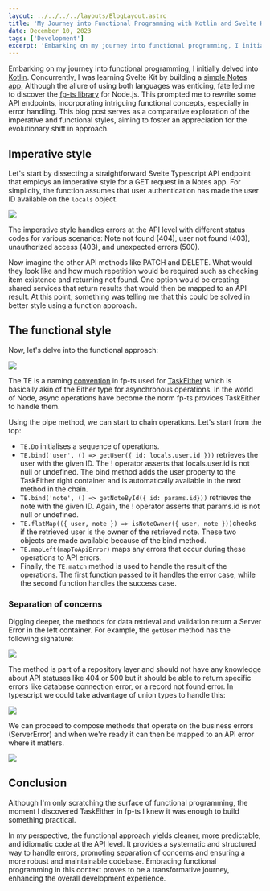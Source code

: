 ```yaml
---
layout: ../../../../layouts/BlogLayout.astro
title: 'My Journey into Functional Programming with Kotlin and Svelte Kit'
date: December 10, 2023
tags: ['Development']
excerpt: 'Embarking on my journey into functional programming, I initially delved into Kotlin. Concurrently, I was acquainting myself with Svelte Kit by crafting a sim...'
---
```


Embarking on my journey into functional programming, I initially delved into
[Kotlin](https://www.amazon.com.au/Functional-Programming-Kotlin-Marco-Vermeulen/dp/161729716X/ref=sr_1_3?crid=36ISJYEU4WJ5H&keywords=functional+programming+in+kotlin&qid=1702176794&sprefix=functional+programming+in+kotlin%2Caps%2C280&sr=8-3).
Concurrently, I was learning Svelte Kit by building a 
[simple Notes app.](https://github.com/dejanvasic85/post-it)
Although the allure of using both languages was enticing, fate led me to
discover the [fp-ts library](https://gcanti.github.io/fp-ts) for Node.js.
This prompted me to rewrite some API endpoints, incorporating intriguing
functional concepts, especially in error handling. This blog post serves as a
comparative exploration of the imperative and functional styles, aiming to foster
an appreciation for the evolutionary shift in approach.

## Imperative style

Let's start by dissecting a straightforward Svelte Typescript API endpoint that employs an imperative style for a GET request in a
Notes app. For simplicity, the function assumes that user authentication has made the user ID available on the `locals` object.

[![](/public/images/blog/2023/12/image-5.png)](/public/images/blog/2023/12/image-5.png)

The imperative style handles errors at the API level with different status codes for various scenarios: Note not found (404), user not found (403), unauthorized access (403), and unexpected errors (500).

Now imagine the other API methods like PATCH and DELETE. What would they look like and how much repetition would be required such as checking item existence and returning not found. One option would be creating shared services that return results that would then be mapped to an API result. At this point, something was telling me that this could be solved in better style using a function approach.

## The functional style

Now, let's delve into the functional approach:

[![](/public/images/blog/2023/12/image-6.png)](/public/images/blog/2023/12/image-6.png)

The TE is a naming [convention](https://gcanti.github.io/fp-ts/guides/code-conventions.html) in fp-ts used for [TaskEither](https://gcanti.github.io/fp-ts/modules/TaskEither.ts.html) which is basically akin of the Either type for asynchronous operations.
In the world of Node, async operations have become the norm fp-ts provices TaskEither to handle them.

Using the pipe method, we can start to chain operations. Let's start from the top:

- `TE.Do` initialises a sequence of operations.
- `TE.bind('user', () => getUser({ id: locals.user.id }))` retrieves the user with the given ID.
  The ! operator asserts that locals.user.id is not null or undefined. The bind method adds the user property to the TaskEither right container and is automatically available in the next method in the chain.
- `TE.bind('note', () => getNoteById({ id: params.id}))` retrieves the note with the given ID. Again, the ! operator asserts that params.id is not null or undefined.
- `TE.flatMap(({ user, note }) => isNoteOwner({ user, note }))`checks if the retrieved user is the owner of the retrieved note. These two objects are made available because of the bind method.
- `TE.mapLeft(mapToApiError)` maps any errors that occur during these operations to API errors.
- Finally, the `TE.match` method is used to handle the result of the operations. The first function passed to it
  handles the error case, while the second function handles the success case.

### Separation of concerns

Digging deeper, the methods for data retrieval and validation return a Server Error in the left container. For example, the `getUser`
method has the following signature:

[![](/public/images/blog/2023/12/image-7.png)](/public/images/blog/2023/12/image-7.png)

The method is part of a repository layer and should not have any knowledge about API statuses like 404 or 500 but it should be able to return specific errors like database connection error, or a record not found error. In typescript we could take advantage of union types to handle this:

[![](/public/images/blog/2023/12/image-8.png)](/public/images/blog/2023/12/image-8.png)

We can proceed to compose methods that operate on the business errors (ServerError) and when we're ready it can then be mapped to an API error where it matters.

[![](/public/images/blog/2023/12/image-9.png)](/public/images/blog/2023/12/image-9.png)

## Conclusion

Although I'm only scratching the surface of functional programming, the moment I discovered TaskEither in fp-ts I knew it was enough to build something practical.

In my perspective, the functional approach yields cleaner, more predictable, and idiomatic code at the API level.
It provides a systematic and structured way to
handle errors, promoting separation of concerns and ensuring a more robust and maintainable codebase. Embracing functional
programming in this context proves to be a transformative journey, enhancing the overall development experience.
